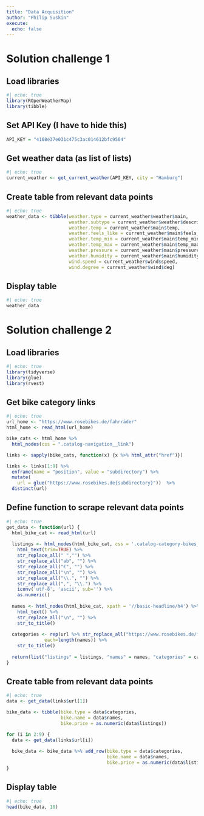 ---
title: "Data Acquisition"
author: "Philip Suskin"
execute: 
  echo: false
---

# Solution challenge 1

## Load libraries
```{r}
#| echo: true
library(ROpenWeatherMap)
library(tibble)
```

## Set API Key (I have to hide this)
```{r}
API_KEY = "4168e37e031c475c3ac014612bfc9564"
```

## Get weather data (as list of lists)
```{r}
#| echo: true
current_weather <- get_current_weather(API_KEY, city = "Hamburg")
```

## Create table from relevant data points
```{r}
#| echo: true
weather_data <- tibble(weather.type = current_weather$weather$main,
                       weather.subtype = current_weather$weather$description,
                       weather.temp = current_weather$main$temp,
                       weather.feels_like = current_weather$main$feels_like,
                       weather.temp_min = current_weather$main$temp_min,
                       weather.temp_max = current_weather$main$temp_max,
                       weather.pressure = current_weather$main$pressure,
                       weather.humidity = current_weather$main$humidity,
                       wind.speed = current_weather$wind$speed,
                       wind.degree = current_weather$wind$deg)
```

## Display table
```{r}
#| echo: true
weather_data
```

# Solution challenge 2

## Load libraries
```{r}
#| echo: true
library(tidyverse)
library(glue)
library(rvest)
```

## Get bike category links
```{r}
#| echo: true
url_home <- "https://www.rosebikes.de/fahrräder"
html_home <- read_html(url_home)

bike_cats <- html_home %>%
  html_nodes(css = ".catalog-navigation__link")

links <- sapply(bike_cats, function(x) {x %>% html_attr("href")})

links <- links[1:9] %>%
  enframe(name = "position", value = "subdirectory") %>%
  mutate(
    url = glue("https://www.rosebikes.de{subdirectory}"))  %>%
  distinct(url)
```

## Define function to scrape relevant data points
```{r}
#| echo: true
get_data <- function(url) {
  html_bike_cat <- read_html(url)
  
  listings <- html_nodes(html_bike_cat, css = '.catalog-category-bikes__price-title') %>% 
    html_text(trim=TRUE) %>%              
    str_replace_all(" ","") %>%
    str_replace_all("ab", "") %>%
    str_replace_all("€", "") %>%
    str_replace_all("\n", "") %>%
    str_replace_all("\\.", "") %>%
    str_replace_all(",", "\\.") %>%
    iconv('utf-8', 'ascii', sub='') %>%
    as.numeric()
  
  names <- html_nodes(html_bike_cat, xpath = '//basic-headline/h4') %>% 
    html_text() %>%
    str_replace_all("\n", "") %>%
    str_to_title()
  
  categories <- rep(url %>% str_replace_all("https://www.rosebikes.de/fahrräder/", ""), 
              each=length(names)) %>%
    str_to_title()
  
  return(list("listings" = listings, "names" = names, "categories" = categories))
}
```

## Create table from relevant data points
```{r}
#| echo: true
data <- get_data(links$url[1])

bike_data <- tibble(bike.type = data$categories,
                    bike.name = data$names,
                    bike.price = as.numeric(data$listings))

for (i in 2:9) {
  data <- get_data(links$url[i])
  
  bike_data <- bike_data %>% add_row(bike.type = data$categories,
                                     bike.name = data$names,
                                     bike.price = as.numeric(data$listings))
}
```

## Display table
```{r}
#| echo: true
head(bike_data, 10)
```